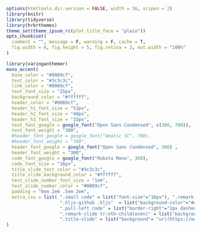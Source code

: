 ```r
options(htmltools.dir.version = FALSE, width = 36, scipen = 2)
library(knitr)
library(tidyverse)
library(hrbrthemes)
theme_set(theme_ipsum_rc(plot_title_face = "plain"))
opts_chunk$set(
  comment = "", message = F, warning = F, cache = T,
  fig.width = 6, fig.height = 5, fig.retina = 2, out.width = "100%"
)
```

```r
library(xaringanthemer)
mono_accent(
  base_color = "#0089cf",
  text_color = "#3c3c3c",
  link_color = "#0089cf",
  text_font_size = "25px",
  background_color = "#ffffff",
  header_color = "#0089cf",
  header_h1_font_size = "53px",
  header_h2_font_size = "40px",
  header_h3_font_size = "33px",
  text_font_google = google_font("Open Sans Condensed", c(300, 700)),
  text_font_weight = "300",
  #header_font_google = google_font("Amatic SC", 700),
  #header_font_weight = "700",
  header_font_google = google_font("Open Sans Condensed", 300) ,
  header_font_weight = "300",
  code_font_google = google_font("Roboto Mono", 300),
  code_font_size = "16px",
  title_slide_text_color = "#3c3c3c",
  title_slide_background_color = "#ffffff",
  text_slide_number_font_size = "1em",
  text_slide_number_color = "#0089cf",
  padding = "0em 2em .5em 2em",
  extra_css = list( ".small code" = list("font-size"="16px"), ".remark-slide thead" = list("background"="none"),
                    ".hljs-github .hljs"  = list("background-color"="#e8e8e8", "padding"="2"),
                    ".pull-left code" = list("border-right"="1px dashed #ccc", "height" = "450px"),
                    ".remark-slide tr:nth-child(even)" = list("background-color"="#f8f8f8"),
                    ".title-slide" = list("background"= "url(https://wwwen.uni.lu/var/storage/images/media/images/lcl_images/vrije_universiteit_amsterdam/1384644-1-fre-FR/vrije_universiteit_amsterdam.png) right bottom no-repeat #fff", "background-size" = "350px; 100px"))
)
```
